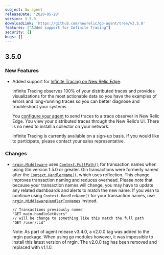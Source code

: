 ```yaml
---
subject: Go agent
releaseDate: '2020-05-20'
version: 3.5.0
downloadLink: 'https://github.com/newrelic/go-agent/tree/v3.5.0'
features: ["Added support for Infinite Tracing"]
security: []
bugs: []
---
```


## 3.5.0

### New Features

* Added support for [Infinite Tracing on New Relic Edge](https://docs.newrelic.com/docs/understand-dependencies/distributed-tracing/enable-configure/enable-distributed-tracing).

  Infinite Tracing observes 100% of your distributed traces and provides visualizations for the most actionable data so you have the examples of errors and long-running traces so you can better diagnose and troubleshoot your systems.

  You [configure your agent](https://docs.newrelic.com/docs/agents/go-agent/configuration/go-agent-configuration#infinite-tracing) to send traces to a trace observer in New Relic Edge. You view your distributed traces through the New Relic’s UI. There is no need to install a collector on your network.

  Infinite Tracing is currently available on a sign-up basis. If you would like to participate, please contact your sales representative.

### Changes

* [`nrgin.Middleware`](https://godoc.org/github.com/newrelic/go-agent/v3/integrations/nrgin#Middleware) uses [`Context.FullPath()`](https://godoc.org/github.com/gin-gonic/gin#Context.FullPath) for transaction names when using Gin version 1.5.0 or greater. Gin transactions were formerly named after the [`Context.HandlerName()`](https://godoc.org/github.com/gin-gonic/gin#Context.HandlerName), which uses reflection. This change improves transaction naming and reduces overhead. Please note that because your transaction names will change, you may have to update any related dashboards and alerts to match the new name. If you wish to continue using `Context.HandlerName()` for your transaction names, use [`nrgin.MiddlewareHandlerTxnNames`](https://godoc.org/github.com/newrelic/go-agent/v3/integrations/nrgin#MiddlewareHandlerTxnNames) instead.

  ```
  // Transactions previously named
  "GET main.handleGetUsers"
  // will be change to something like this match the full path
  "GET /user/:id"
  ```

  Note: As part of agent release v3.4.0, a v2.0.0 tag was added to the nrgin package. When using go modules however, it was impossible to install this latest version of nrgin. The v2.0.0 tag has been removed and replaced with v1.1.0.
